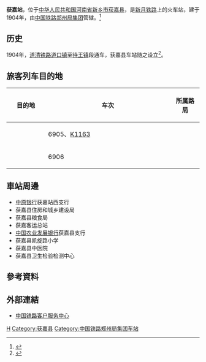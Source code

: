 {{Expand|time=2016-09-13T12:12:49+00:00}}
{{Infobox China railway station
|车站名称 =获嘉站
|图片 = 20210425 Huojia Station 01.jpg
|图片介绍 = 站房
|其他名称 = 
|车站拼音 = Huojia
|英文名称 = Huojia Railway Station
|电报码 = HJF
|拼音码 = HJI
|车站代码 = 38381<ref>{{cite book|title=中华人民共和国铁路车站代码（GB/T 10302-2010）|publisher=中国标准出版社|year=2010|isbn=155066140495|ignore-isbn-error=true|pages=17}}</ref>
|开通运营 =
|车站位置 = [[河南省|河南省]][[新乡市|新乡市]][[获嘉县|获嘉县]]
|坐标 = 
|归属 = [[中国铁路郑州局集团|郑州局集团]]
|线路 = [[新月铁路|新月铁路]]
|车站等级 = [[三等站_(中铁)|三等站]]
|使用状态 = 
|月台数目 = 
|股道数目 = 
}}
'''获嘉站'''，位于[[中华人民共和国|中华人民共和国]][[河南省|河南省]][[新乡市|新乡市]][[获嘉县|获嘉县]]，是[[新月铁路|新月铁路]]上的火车站，建于1904年，由[[中国铁路郑州局集团|中国铁路郑州局集团]]管辖。<ref>{{Cite web |url=http://search.huochepiao.com/huochezhan/jieshao/1674.htm |title=获嘉火车站介绍 |access-date=2016-09-13 |archive-date=2018-11-27 |archive-url=https://web.archive.org/web/20181127193616/http://search.huochepiao.com/huochezhan/jieshao/1674.htm |dead-url=no }}</ref>

== 历史 ==
1904年，[[道清铁路|道清铁路]][[道口镇|道口镇]]至[[待王街道|待王镇]]段通车，获嘉县车站随之设立<ref>{{cite book |author1=河南省地方史志编纂委员会 |title=河南省志：铁路交通志 民用航空志 |date=1991-04 |publisher=河南人民出版社 |location=郑州 |accessdate=2021-04-27}}</ref>。

== 旅客列车目的地 ==
{| class="wikitable sortable" style="font-size: 90%"
!width=20% |目的地
!width=65% |车次
!width=15% |所属路局
|-
|<center>{{站|长治北}}
|6905、[[K1163/1166、K1165/1164次列车|K1163]]
|<center>{{sort|Zhengzhou|[[中国铁路郑州局集团|郑州局集团]]}}
|-
|<center>{{站|新乡}}
|6906
|<center>{{sort|Zhengzhou|[[中国铁路郑州局集团|郑州局集团]]}}
|}

==車站周邊==
* [[中原银行|中原银行]]获嘉站西支行
* 获嘉县住房和城乡建设局
* 获嘉县粮食局
* 获嘉客运总站
* [[中国农业发展银行|中国农业发展银行]]获嘉县支行
* 获嘉县凯旋路小学
* 获嘉县中医院
* 获嘉县卫生检验检测中心

==參考資料==
{{reflist}}

==外部連結==
* [http://www.12306.cn/mormhweb/ 中国铁路客户服务中心] {{Wayback|url=http://www.12306.cn/mormhweb/ |date=20180205163941 }}

{{China-rail-stub}}
{{新月铁路}}
[[Category:新乡市铁路车站|H]]
[[Category:获嘉县|Category:获嘉县]]
[[Category:中国铁路郑州局集团车站|Category:中国铁路郑州局集团车站]]